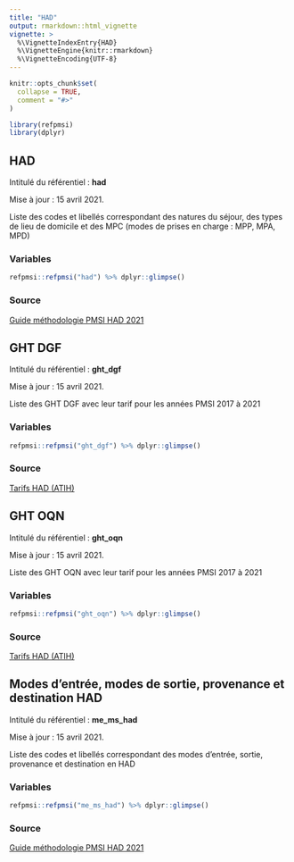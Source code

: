```yaml
---
title: "HAD"
output: rmarkdown::html_vignette
vignette: >
  %\VignetteIndexEntry{HAD}
  %\VignetteEngine{knitr::rmarkdown}
  %\VignetteEncoding{UTF-8}
---
```


```r
knitr::opts_chunk$set(
  collapse = TRUE,
  comment = "#>"
)
```

```r
library(refpmsi)
library(dplyr)
```

## HAD

Intitulé du référentiel : **had**

Mise à jour : 15 avril 2021.  

Liste des codes et libellés correspondant des natures du séjour, des types de lieu de domicile et des MPC (modes de prises en charge : MPP, MPA, MPD)  

### Variables  

```r

refpmsi::refpmsi("had") %>% dplyr::glimpse()

```

### Source  

[Guide méthodologie PMSI HAD 2021](https://www.atih.sante.fr/sites/default/files/public/content/4009/guide-methodo-had-2021_version_provisoire_fevrier_vf.pdf)  

## GHT DGF

Intitulé du référentiel : **ght_dgf**  

Mise à jour : 15 avril 2021.  

Liste des GHT DGF avec leur tarif pour les années PMSI 2017 à 2021  

### Variables  

```r

refpmsi::refpmsi("ght_dgf") %>% dplyr::glimpse()

```

### Source  

[Tarifs HAD (ATIH)](https://www.atih.sante.fr/tarifs-mco-et-had)  

## GHT OQN

Intitulé du référentiel : **ght_oqn**

Mise à jour : 15 avril 2021.  

Liste des GHT OQN avec leur tarif pour les années PMSI 2017 à 2021

### Variables  

```r

refpmsi::refpmsi("ght_oqn") %>% dplyr::glimpse()

```

### Source  

[Tarifs HAD (ATIH)](https://www.atih.sante.fr/tarifs-mco-et-had)  

## Modes d'entrée, modes de sortie, provenance et destination HAD

Intitulé du référentiel : **me_ms_had**

Mise à jour : 15 avril 2021.  

Liste des codes et libellés correspondant des modes d'entrée, sortie, provenance et destination en HAD  

### Variables  

```r

refpmsi::refpmsi("me_ms_had") %>% dplyr::glimpse()

```

### Source  

[Guide méthodologie PMSI HAD 2021](https://www.atih.sante.fr/sites/default/files/public/content/4009/guide-methodo-had-2021_version_provisoire_fevrier_vf.pdf)  
